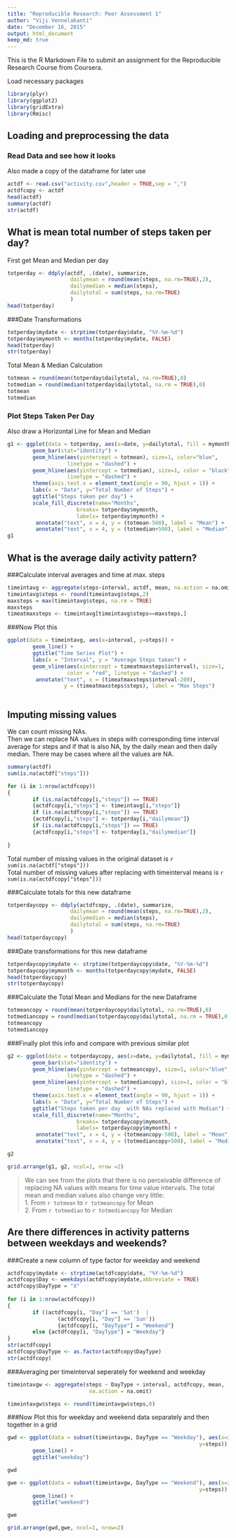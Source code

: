 ```yaml
---
title: "Reproducible Research: Peer Assessment 1"
author: "Viji Vennelakanti"
date: "December 16, 2015"
output: html_document
keep_md: true
---
```


This is the R Markdown File to submit an assignment for the Reproducible Research Course from Coursera.

Load necessary packages
```r
library(plyr)
library(ggplot2)
library(gridExtra)
library(Rmisc)
```


## Loading and preprocessing the data
### Read Data and see how it looks
Also made a copy of the dataframe for later use
```r
actdf <- read.csv("activity.csv",header = TRUE,sep = ",")
actdfcopy <- actdf
head(actdf)
summary(actdf)
str(actdf)
```


## What is mean total number of steps taken per day? 
First get Mean and Median per day  
```r
totperday <- ddply(actdf, .(date), summarize, 
                    dailymean = round(mean(steps, na.rm=TRUE),2),
                    dailymedian = median(steps),
                    dailytotal = sum(steps, na.rm=TRUE)
                    )
head(totperday)        
```
###Date Transformations
```r
totperday$mydate <- strptime(totperday$date, "%Y-%m-%d")
totperday$mymonth <- months(totperday$mydate, FALSE)
head(totperday)
str(totperday)
```

Total Mean & Median Calculation
```r
totmean = round(mean(totperday$dailytotal, na.rm=TRUE),0)
totmedian = round(median(totperday$dailytotal, na.rm = TRUE),0)
totmean
totmedian
```

### Plot Steps Taken Per Day  
Also draw a Horizontal Line for Mean and Median  
```r
g1 <- ggplot(data = totperday, aes(x=date, y=dailytotal, fill = mymonth))+
        geom_bar(stat="identity") +
        geom_hline(aes(yintercept = totmean), size=1, color="blue", 
                   linetype = "dashed") +
        geom_hline(aes(yintercept = totmedian), size=1, color = "black",
                   linetype = "dashed") +
        theme(axis.text.x = element_text(angle = 90, hjust = 1)) +
        labs(x = "Date", y="Total Number of Steps") +
        ggtitle("Steps taken per day") +
        scale_fill_discrete(name="Months",
                      breaks= totperday$mymonth,
                      labels= totperday$mymonth) +
         annotate("text", x = 4, y = (totmean-500), label = "Mean") + 
         annotate("text", x = 4, y = (totmedian+500), label = "Median")  
g1  
```    

## What is the average daily activity pattern?  

###Calculate interval averages and time at max. steps  
```r
timeintavg <- aggregate(steps~interval, actdf, mean, na.action = na.omit)
timeintavg$steps <- round(timeintavg$steps,2)
maxsteps = max(timeintavg$steps, na.rm = TRUE)
maxsteps
timeatmaxsteps <- timeintavg[timeintavg$steps==maxsteps,]
```    


###Now Plot this  
```r
ggplot(data = timeintavg, aes(x=interval, y=steps)) +
        geom_line() +
        ggtitle("Time Series Plot") +
        labs(x = "Interval", y = "Average Steps taken") +
        geom_vline(aes(xintercept = timeatmaxsteps$interval), size=1, 
                   color = "red", linetype = "dashed") +
         annotate("text", x = (timeatmaxsteps$interval-200), 
                  y = (timeatmaxsteps$steps), label = "Max Steps")
         
```  

## Imputing missing values  

We can count missing NAs.    
Then we can replace NA values in steps with corresponding time interval average
for steps and if that is also NA, by the daily mean and then daily median. There may be cases where all the values are NA.   

```r
summary(actdf)
sum(is.na(actdf["steps"]))

for (i in 1:nrow(actdfcopy))
{
        if (is.na(actdfcopy[i,"steps"]) == TRUE)
        {actdfcopy[i,"steps"] <- timeintavg[i,"steps"]}
        if (is.na(actdfcopy[i,"steps"]) == TRUE)
        {actdfcopy[i,"steps"] <- totperday[i,"dailymean"]}
        if (is.na(actdfcopy[i,"steps"]) == TRUE)
        {actdfcopy[i,"steps"] <- totperday[i,"dailymedian"]}
        
}
```
Total number of missing values in the original dataset is 
`r sum(is.na(actdf["steps"]))`  
Total number of missing values after replacing with timeinterval means is `r sum(is.na(actdfcopy["steps"]))`  

###Calculate totals for this new dataframe   
```r
totperdaycopy <- ddply(actdfcopy, .(date), summarize, 
                    dailymean = round(mean(steps, na.rm=TRUE),2),
                    dailymedian = median(steps),
                    dailytotal = sum(steps, na.rm=TRUE)
                    )
head(totperdaycopy)
```
###Date transformations for this new dataframe
```r
totperdaycopy$mydate <- strptime(totperdaycopy$date, "%Y-%m-%d")
totperdaycopy$mymonth <- months(totperdaycopy$mydate, FALSE)
head(totperdaycopy)
str(totperdaycopy)
```
###Calculate the Total Mean and Medians for the new Dataframe
```r
totmeancopy = round(mean(totperdaycopy$dailytotal, na.rm=TRUE),0)
totmediancopy = round(median(totperdaycopy$dailytotal, na.rm = TRUE),0)
totmeancopy
totmediancopy
```

###Finally plot this info and compare with previous similar plot
```r
g2 <- ggplot(data = totperdaycopy, aes(x=date, y=dailytotal, fill = mymonth))+
        geom_bar(stat="identity") +
        geom_hline(aes(yintercept = totmeancopy), size=1, color="blue", 
                   linetype = "dashed") +
        geom_hline(aes(yintercept = totmediancopy), size=1, color = "black",
                   linetype = "dashed") +
        theme(axis.text.x = element_text(angle = 90, hjust = 1)) +
        labs(x = "Date", y="Total Number of Steps") +
        ggtitle("Steps taken per day  with NAs replaced with Median") +
        scale_fill_discrete(name="Months",
                      breaks= totperdaycopy$mymonth,
                      labels= totperdaycopy$mymonth) +
         annotate("text", x = 4, y = (totmeancopy-500), label = "Mean") + 
         annotate("text", x = 4, y = (totmediancopy+500), label = "Median") 

g2

grid.arrange(g1, g2, ncol=1, nrow =2) 
```

> We can see from the plots that there is no perceivable difference of replacing
NA values with means for time value intervals. The total mean and median values also change very little:  
1. From `r totmean` to `r totmeancopy` for Mean   
2. From `r totmedian` to `r totmediancopy` for Median  

## Are there differences in activity patterns between weekdays and weekends?      
###Create a new column of type factor for weekday and weekend

```r
actdfcopy$mydate <- strptime(actdfcopy$date, "%Y-%m-%d")
actdfcopy$Day <- weekdays(actdfcopy$mydate,abbreviate = TRUE)
actdfcopy$DayType = "X"
        
for (i in 1:nrow(actdfcopy))
{
        if ((actdfcopy[i, "Day"] == 'Sat')  | 
                (actdfcopy[i, "Day"] == 'Sun'))
                {actdfcopy[i, "DayType"] = "Weekend"} 
        else {actdfcopy[i, "DayType"] = "Weekday"}      
}
str(actdfcopy)
actdfcopy$DayType <- as.factor(actdfcopy$DayType)
str(actdfcopy)
```
###Averaging per timeinterval seperately for weekend and weekday
```r
timeintavgw <- aggregate(steps ~ DayType + interval, actdfcopy, mean, 
                          na.action = na.omit)

timeintavgw$steps <- round(timeintavgw$steps,0)

```

###Now Plot this for weekday and weekend data separately and then together in a grid
```r
gwd <- ggplot(data = subset(timeintavgw, DayType == "Weekday"), aes(x=interval, 
                                                             y=steps)) +
        geom_line() +
        ggtitle("weekday")

gwd

gwe <- ggplot(data = subset(timeintavgw, DayType == "Weekend"), aes(x=interval, 
                                                             y=steps)) +
        geom_line() +
        ggtitle("weekend")

gwe

grid.arrange(gwd,gwe, ncol=1, nrow=2)

```


        


